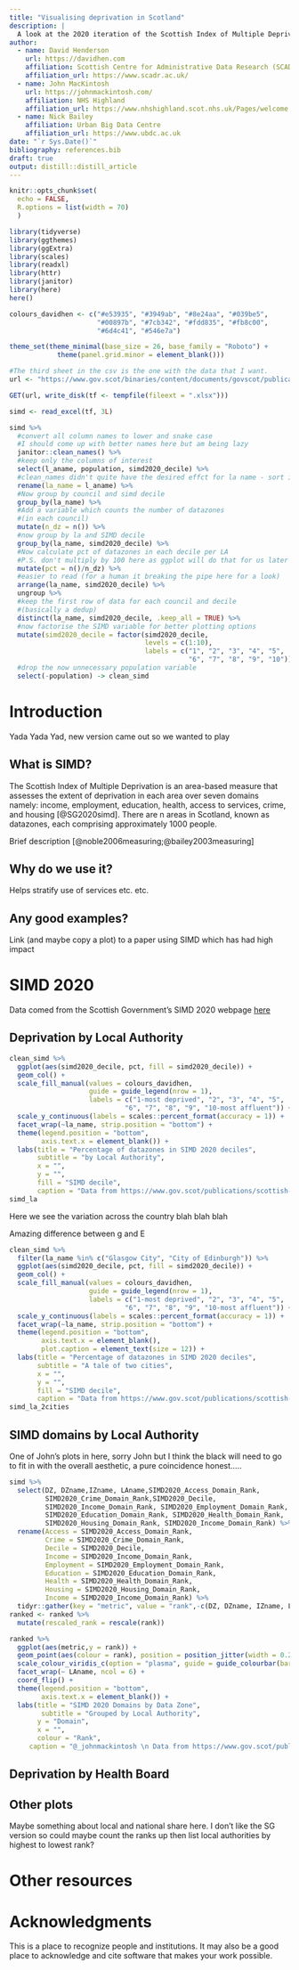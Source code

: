 ```yaml
---
title: "Visualising deprivation in Scotland"
description: |
  A look at the 2020 iteration of the Scottish Index of Multiple Deprivation (SIMD)
author:
  - name: David Henderson
    url: https://davidhen.com
    affiliation: Scottish Centre for Administrative Data Research (SCADR)
    affiliation_url: https://www.scadr.ac.uk/
  - name: John MacKintosh
    url: https://johnmackintosh.com/
    affiliation: NHS Highland
    affiliation_url: https://www.nhshighland.scot.nhs.uk/Pages/welcome.aspx
  - name: Nick Bailey
    affiliation: Urban Big Data Centre
    affiliation_url: https://www.ubdc.ac.uk 
date: "`r Sys.Date()`"
bibliography: references.bib
draft: true
output: distill::distill_article
---
```


```r
knitr::opts_chunk$set(
  echo = FALSE,
  R.options = list(width = 70)
  )
```

```r
library(tidyverse)
library(ggthemes)
library(ggExtra)
library(scales)
library(readxl)
library(httr)
library(janitor)
library(here)
here()

colours_davidhen <- c("#e53935", "#3949ab", "#8e24aa", "#039be5",
                      "#00897b", "#7cb342", "#fdd835", "#fb8c00",
                      "#6d4c41", "#546e7a")

theme_set(theme_minimal(base_size = 26, base_family = "Roboto") +
            theme(panel.grid.minor = element_blank()))
```


```r
#The third sheet in the csv is the one with the data that I want. 
url <- "https://www.gov.scot/binaries/content/documents/govscot/publications/statistics/2020/01/scottish-index-of-multiple-deprivation-2020-data-zone-look-up-file/documents/scottish-index-of-multiple-deprivation-data-zone-look-up/scottish-index-of-multiple-deprivation-data-zone-look-up/govscot%3Adocument/SIMD_2020_Datazone_lookup_tool.xlsx"

GET(url, write_disk(tf <- tempfile(fileext = ".xlsx")))

simd <- read_excel(tf, 3L)

simd %>% 
  #convert all column names to lower and snake case
  #I should come up with better names here but am being lazy
  janitor::clean_names() %>% 
  #keep only the columns of interest
  select(l_aname, population, simd2020_decile) %>% 
  #clean_names didn't quite have the desired effct for la name - sort it here
  rename(la_name = l_aname) %>% 
  #Now group by council and simd decile
  group_by(la_name) %>% 
  #Add a variable which counts the number of datazones
  #(in each council)
  mutate(n_dz = n()) %>% 
  #now group by la and SIMD decile
  group_by(la_name, simd2020_decile) %>%
  #Now calculate pct of datazones in each decile per LA
  #P.S. don't multiply by 100 here as ggplot will do that for us later
  mutate(pct = n()/n_dz) %>% 
  #easier to read (for a human it breaking the pipe here for a look)
  arrange(la_name, simd2020_decile) %>% 
  ungroup %>% 
  #keep the first row of data for each council and decile 
  #(basically a dedup)
  distinct(la_name, simd2020_decile, .keep_all = TRUE) %>% 
  #now factorise the SIMD variable for better plotting options
  mutate(simd2020_decile = factor(simd2020_decile,
                                  levels = c(1:10),
                                  labels = c("1", "2", "3", "4", "5",
                                             "6", "7", "8", "9", "10"))) %>% 
  #drop the now unnecessary population variable
  select(-population) -> clean_simd
```


# Introduction

Yada Yada Yad, new version came out so we wanted to play

## What is SIMD?

The Scottish Index of Multiple Deprivation is an area-based measure that assesses the extent of deprivation in each area over seven domains namely: income, employment, education, health, access to services, crime, and housing [@SG2020simd]. There are n areas in Scotland, known as datazones, each comprising approximately 1000 people. 

Brief description [@noble2006measuring;@bailey2003measuring] 

## Why do we use it?

Helps stratify use of services etc. etc. 

## Any good examples?

Link (and maybe copy a plot) to a paper using SIMD which has had high impact

# SIMD 2020

Data comed from the Scottish Government's SIMD 2020 webpage [here](insert link address) 

## Deprivation by Local Authority

```r
clean_simd %>% 
  ggplot(aes(simd2020_decile, pct, fill = simd2020_decile)) +
  geom_col() +
  scale_fill_manual(values = colours_davidhen, 
                    guide = guide_legend(nrow = 1),
                    labels = c("1-most deprived", "2", "3", "4", "5",
                             "6", "7", "8", "9", "10-most affluent")) +
  scale_y_continuous(labels = scales::percent_format(accuracy = 1)) +
  facet_wrap(~la_name, strip.position = "bottom") +
  theme(legend.position = "bottom",
        axis.text.x = element_blank()) +
  labs(title = "Percentage of datazones in SIMD 2020 deciles",
       subtitle = "by Local Authority",
       x = "",
       y = "",
       fill = "SIMD decile", 
       caption = "Data from https://www.gov.scot/publications/scottish-index-of-multiple-deprivation-2020-data-zone-look-up/") -> simd_la
simd_la
```

Here we see the variation across the country blah blah blah


Amazing difference between g and E


```r
clean_simd %>% 
  filter(la_name %in% c("Glasgow City", "City of Edinburgh")) %>% 
  ggplot(aes(simd2020_decile, pct, fill = simd2020_decile)) +
  geom_col() +
  scale_fill_manual(values = colours_davidhen, 
                    guide = guide_legend(nrow = 1),
                    labels = c("1-most deprived", "2", "3", "4", "5",
                             "6", "7", "8", "9", "10-most affluent")) +
  scale_y_continuous(labels = scales::percent_format(accuracy = 1)) +
  facet_wrap(~la_name, strip.position = "bottom") +
  theme(legend.position = "bottom",
        axis.text.x = element_blank(),
        plot.caption = element_text(size = 12)) +
  labs(title = "Percentage of datazones in SIMD 2020 deciles",
       subtitle = "A tale of two cities",
       x = "",
       y = "",
       fill = "SIMD decile", 
       caption = "Data from https://www.gov.scot/publications/scottish-index-of-multiple-deprivation-2020-data-zone-look-up/") -> simd_la_2cities
simd_la_2cities
```


## SIMD domains by Local Authority

One of John's plots in here, sorry John but I think the black will need to go to fit in with the overall aesthetic, a pure coincidence honest.....

```r
simd %>% 
  select(DZ, DZname,IZname, LAname,SIMD2020_Access_Domain_Rank,
         SIMD2020_Crime_Domain_Rank,SIMD2020_Decile,
         SIMD2020_Income_Domain_Rank, SIMD2020_Employment_Domain_Rank,
         SIMD2020_Education_Domain_Rank, SIMD2020_Health_Domain_Rank,
         SIMD2020_Housing_Domain_Rank, SIMD2020_Income_Domain_Rank) %>% 
  rename(Access = SIMD2020_Access_Domain_Rank,
         Crime = SIMD2020_Crime_Domain_Rank,
         Decile = SIMD2020_Decile,
         Income = SIMD2020_Income_Domain_Rank, 
         Employment = SIMD2020_Employment_Domain_Rank,
         Education = SIMD2020_Education_Domain_Rank,
         Health = SIMD2020_Health_Domain_Rank,
         Housing = SIMD2020_Housing_Domain_Rank, 
         Income = SIMD2020_Income_Domain_Rank) %>% 
  tidyr::gather(key = "metric", value = "rank",-c(DZ, DZname, IZname, LAname, Decile)) -> ranked
ranked <- ranked %>% 
  mutate(rescaled_rank = rescale(rank))

ranked %>% 
  ggplot(aes(metric,y = rank)) +
  geom_point(aes(colour = rank), position = position_jitter(width = 0.2),alpha = 0.2) +
  scale_colour_viridis_c(option = "plasma", guide = guide_colourbar(barwidth = 30)) +
  facet_wrap(~ LAname, ncol = 6) +
  coord_flip() +
  theme(legend.position = "bottom",
        axis.text.x = element_blank()) +
  labs(title = "SIMD 2020 Domains by Data Zone",
        subtitle = "Grouped by Local Authority",
       y = "Domain",
       x = "", 
       colour = "Rank",
     caption = "@_johnmackintosh \n Data from https://www.gov.scot/publications/scottish-index-of-multiple-deprivation-2020-data-zone-look-up/")
```



## Deprivation by Health Board

## Other plots

Maybe something about local and national share here. I don't like the SG version so could maybe count the ranks up then list local authorities by highest to lowest rank?

# Other resources


# Acknowledgments {.appendix}

This is a place to recognize people and institutions. It may also be a good place
to acknowledge and cite software that makes your work possible.




